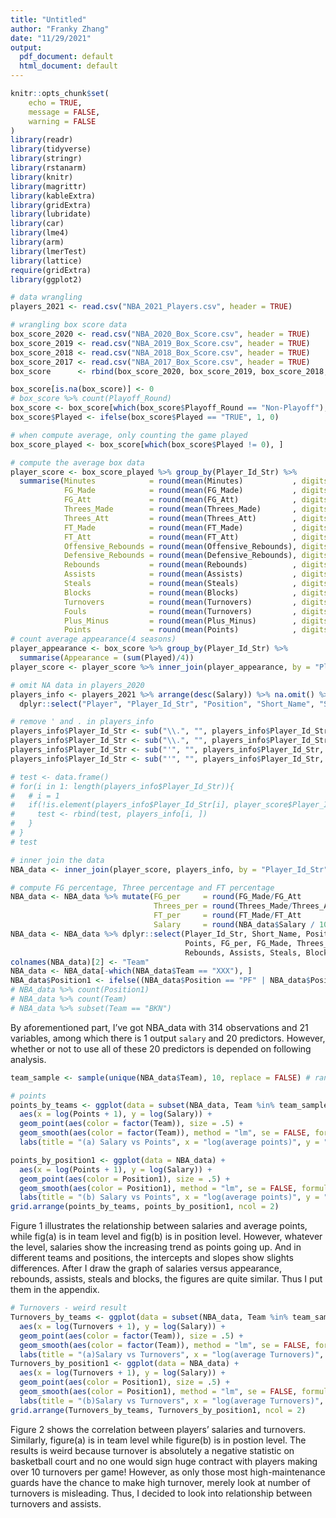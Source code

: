 ```yaml
---
title: "Untitled"
author: "Franky Zhang"
date: "11/29/2021"
output:
  pdf_document: default
  html_document: default
---
```


```r
knitr::opts_chunk$set(
	echo = TRUE,
	message = FALSE,
	warning = FALSE
)
library(readr)
library(tidyverse)
library(stringr)
library(rstanarm)
library(knitr)
library(magrittr)
library(kableExtra)
library(gridExtra)
library(lubridate)
library(car) 
library(lme4)
library(arm)
library(lmerTest)
library(lattice)
require(gridExtra)
library(ggplot2)
```


```r
# data wrangling
players_2021 <- read.csv("NBA_2021_Players.csv", header = TRUE)

# wrangling box score data 
box_score_2020 <- read.csv("NBA_2020_Box_Score.csv", header = TRUE) 
box_score_2019 <- read.csv("NBA_2019_Box_Score.csv", header = TRUE) 
box_score_2018 <- read.csv("NBA_2018_Box_Score.csv", header = TRUE) 
box_score_2017 <- read.csv("NBA_2017_Box_Score.csv", header = TRUE) 
box_score      <- rbind(box_score_2020, box_score_2019, box_score_2018, box_score_2017)

box_score[is.na(box_score)] <- 0
# box_score %>% count(Playoff_Round)
box_score <- box_score[which(box_score$Playoff_Round == "Non-Playoff"), ] # only calculate non-Playoff games(Q: what about Playoff games?)
box_score$Played <- ifelse(box_score$Played == "TRUE", 1, 0)

# when compute average, only counting the game played
box_score_played <- box_score[which(box_score$Played != 0), ]

# compute the average box data
player_score <- box_score_played %>% group_by(Player_Id_Str) %>%
  summarise(Minutes            = round(mean(Minutes)           , digits = 1), 
            FG_Made            = round(mean(FG_Made)           , digits = 1), 
            FG_Att             = round(mean(FG_Att)            , digits = 1), 
            Threes_Made        = round(mean(Threes_Made)       , digits = 1), 
            Threes_Att         = round(mean(Threes_Att)        , digits = 1), 
            FT_Made            = round(mean(FT_Made)           , digits = 1), 
            FT_Att             = round(mean(FT_Att)            , digits = 1), 
            Offensive_Rebounds = round(mean(Offensive_Rebounds), digits = 1), 
            Defensive_Rebounds = round(mean(Defensive_Rebounds), digits = 1), 
            Rebounds           = round(mean(Rebounds)          , digits = 1), 
            Assists            = round(mean(Assists)           , digits = 1), 
            Steals             = round(mean(Steals)            , digits = 1), 
            Blocks             = round(mean(Blocks)            , digits = 1), 
            Turnovers          = round(mean(Turnovers)         , digits = 1), 
            Fouls              = round(mean(Turnovers)         , digits = 1), 
            Plus_Minus         = round(mean(Plus_Minus)        , digits = 1), 
            Points             = round(mean(Points)            , digits = 1)) 
# count average appearance(4 seasons)
player_appearance <- box_score %>% group_by(Player_Id_Str) %>% 
  summarise(Appearance = (sum(Played)/4))
player_score <- player_score %>% inner_join(player_appearance, by = "Player_Id_Str")

# omit NA data in players_2020
players_info <- players_2021 %>% arrange(desc(Salary)) %>% na.omit() %>%
  dplyr::select("Player", "Player_Id_Str", "Position", "Short_Name", "Salary", "Height", "Weight", "Draft_Pick")

# remove ' and . in players_info
players_info$Player_Id_Str <- sub("\\.", "", players_info$Player_Id_Str, perl=TRUE)
players_info$Player_Id_Str <- sub("\\.", "", players_info$Player_Id_Str, perl=TRUE)
players_info$Player_Id_Str <- sub("'", "", players_info$Player_Id_Str, perl=TRUE)
players_info$Player_Id_Str <- sub("'", "", players_info$Player_Id_Str, perl=TRUE)

# test <- data.frame()
# for(i in 1: length(players_info$Player_Id_Str)){
#   # i = 1
#   if(!is.element(players_info$Player_Id_Str[i], player_score$Player_Id_Str)){
#     test <- rbind(test, players_info[i, ])
#   }
# }
# test

# inner join the data
NBA_data <- inner_join(player_score, players_info, by = "Player_Id_Str") # finally get 314 players 

# compute FG percentage, Three percentage and FT percentage
NBA_data <- NBA_data %>% mutate(FG_per     = round(FG_Made/FG_Att        , digits = 2), 
                                Threes_per = round(Threes_Made/Threes_Att, digits = 2), 
                                FT_per     = round(FT_Made/FT_Att        , digits = 2), 
                                Salary     = round(NBA_data$Salary / 1000000  , digits = 2))
NBA_data <- NBA_data %>% dplyr::select(Player_Id_Str, Short_Name, Position, Salary, Minutes, Appearance, 
                                       Points, FG_per, FG_Made, Threes_per, Threes_Made, FT_per, FT_Made, 
                                       Rebounds, Assists, Steals, Blocks, Turnovers, Fouls, Height, Weight, Draft_Pick)
colnames(NBA_data)[2] <- "Team"
NBA_data <- NBA_data[-which(NBA_data$Team == "XXX"), ]
NBA_data$Position1 <- ifelse((NBA_data$Position == "PF" | NBA_data$Position == "SF" | NBA_data$Position == "F"), "forward", ifelse((NBA_data$Position == "SG" | NBA_data$Position == "PG" | NBA_data$Position == "G"), "guard", "center"))
# NBA_data %>% count(Position1)
# NBA_data %>% count(Team)
# NBA_data %>% subset(Team == "BKN")
```

By aforementioned part, I've got  NBA_data with 314 observations and 21 variables, among which there is 1 output `salary` and 20 predictors. However, whether or not to use all of these 20 predictors is depended on following analysis.

```r
team_sample <- sample(unique(NBA_data$Team), 10, replace = FALSE) # random sample 10 from 30 

# points
points_by_teams <- ggplot(data = subset(NBA_data, Team %in% team_sample)) + 
  aes(x = log(Points + 1), y = log(Salary)) + 
  geom_point(aes(color = factor(Team)), size = .5) + 
  geom_smooth(aes(color = factor(Team)), method = "lm", se = FALSE, formula = 'y ~ x') + 
  labs(title = "(a) Salary vs Points", x = "log(average points)", y = "log(Salary)")

points_by_position1 <- ggplot(data = NBA_data) + 
  aes(x = log(Points + 1), y = log(Salary)) + 
  geom_point(aes(color = Position1), size = .5) + 
  geom_smooth(aes(color = Position1), method = "lm", se = FALSE, formula = 'y ~ x') + 
  labs(title = "(b) Salary vs Points", x = "log(average points)", y = "log(Salary)") 
grid.arrange(points_by_teams, points_by_position1, ncol = 2)
```

Figure 1 illustrates the relationship between salaries and average points, while fig(a) is in team level and fig(b) is in position level. However, whatever the level, salaries show the increasing trend as points going up. And in different teams and positions, the intercepts and slopes show slights differences. After I draw the graph of salaries versus appearance, rebounds, assists, steals and blocks, the figures are quite similar. Thus I put them in the appendix. 

```r
# Turnovers - weird result
Turnovers_by_teams <- ggplot(data = subset(NBA_data, Team %in% team_sample)) + 
  aes(x = log(Turnovers + 1), y = log(Salary)) + 
  geom_point(aes(color = factor(Team)), size = .5) + 
  geom_smooth(aes(color = factor(Team)), method = "lm", se = FALSE, formula = 'y ~ x') + 
  labs(title = "(a)Salary vs Turnovers", x = "log(average Turnovers)", y = "log(Salary)")
Turnovers_by_position1 <- ggplot(data = NBA_data) + 
  aes(x = log(Turnovers + 1), y = log(Salary)) + 
  geom_point(aes(color = Position1), size = .5) + 
  geom_smooth(aes(color = Position1), method = "lm", se = FALSE, formula = 'y ~ x') + 
  labs(title = "(b)Salary vs Turnovers", x = "log(average Turnovers)", y = "log(Salary)") 
grid.arrange(Turnovers_by_teams, Turnovers_by_position1, ncol = 2)
```

Figure 2 shows the correlation between players' salaries and turnovers. Similarly, figure(a) is in team level while figure(b) is in postion level. The results is weird because turnover is absolutely a negative statistic on basketball court and no one would sign huge contract with players making over 10 turnovers per game! However, as only those most high-maintenance guards have the chance to make high turnover, merely look at number of turnovers is misleading. Thus, I decided to look into relationship between turnovers and assists. 

